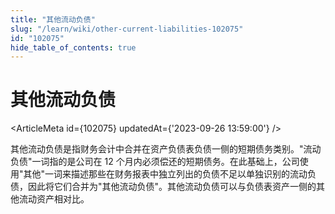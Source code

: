 ```yaml
---
title: "其他流动负债"
slug: "/learn/wiki/other-current-liabilities-102075"
id: "102075"
hide_table_of_contents: true
---
```



# 其他流动负债

<ArticleMeta id={102075} updatedAt={'2023-09-26 13:59:00'} />
<div className='border-solid border-b border-t-0 my-4 border-[var(--ifm-color-gray-300)]' />

其他流动负债是指财务会计中合并在资产负债表负债一侧的短期债务类别。"流动负债"一词指的是公司在 12 个月内必须偿还的短期债务。在此基础上，公司使用"其他"一词来描述那些在财务报表中独立列出的负债不足以单独识别的流动负债，因此将它们合并为"其他流动负债"。其他流动负债可以与负债表资产一侧的其他流动资产相对比。
